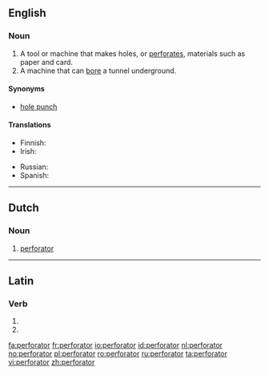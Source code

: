 ==English==

===Noun===
{{en-noun}}

# A tool or machine that makes holes, or [[perforate]]s, materials such as paper and card.
# A machine that can [[bore]] a tunnel underground.

====Synonyms====
* [[hole punch]]

====Translations====
{{trans-see|hole punch}}

{{trans-top|machine that bores}}
* Finnish: {{t+|fi|pora}}
* Irish: {{t|ga|polltóir|m}}
{{trans-mid}}
* Russian: {{t+|ru|сверло|n|tr=sverló|sc=Cyrl}}
* Spanish: {{t|es|máquina perforadora|f}}
{{trans-bottom}}

----

==Dutch==

===Noun===
{{nl-noun|m|-s|pl2=perforatoren|perforatortje}}

# [[#Dutch|perforator]]

----

==Latin==

===Verb===
{{la-verb-form|perforātor}}

# {{conjugation of|perforō||2|s|fut|pass|imp|lang=la}}
# {{conjugation of|perforō||3|s|fut|pass|imp|lang=la}}

[[fa:perforator]]
[[fr:perforator]]
[[io:perforator]]
[[id:perforator]]
[[nl:perforator]]
[[no:perforator]]
[[pl:perforator]]
[[ro:perforator]]
[[ru:perforator]]
[[ta:perforator]]
[[vi:perforator]]
[[zh:perforator]]